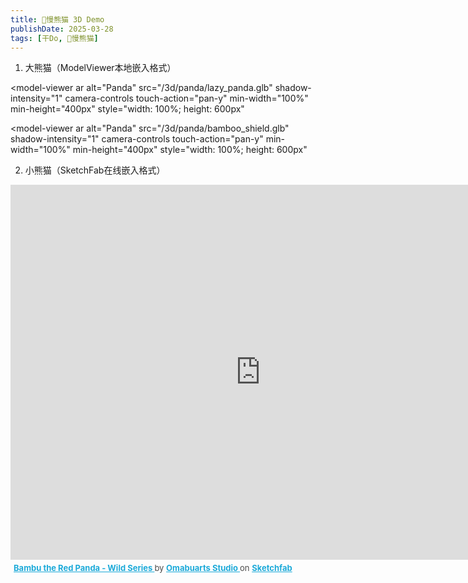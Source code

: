 ```yaml
---
title: 🐼慢熊猫 3D Demo
publishDate: 2025-03-28
tags: [干Do, 🐼慢熊猫]
---
```


1. 大熊猫（ModelViewer本地嵌入格式）

<script is:inline type="module" src="/scripts/model-viewer.min.js"></script>

<model-viewer
ar
alt="Panda"
src="/3d/panda/lazy_panda.glb"
shadow-intensity="1"
camera-controls
touch-action="pan-y"
min-width="100%"
min-height="400px"
style="width: 100%; height: 600px"
></model-viewer>

<model-viewer
ar
alt="Panda"
src="/3d/panda/bamboo_shield.glb"
shadow-intensity="1"
camera-controls
touch-action="pan-y"
min-width="100%"
min-height="400px"
style="width: 100%; height: 600px"
></model-viewer>

2. 小熊猫（SketchFab在线嵌入格式）

<div class="sketchfab-embed-wrapper"> <iframe title="Bambu the Red Panda - Wild Series" frameborder="0" allowfullscreen mozallowfullscreen="true" webkitallowfullscreen="true" allow="autoplay; fullscreen; xr-spatial-tracking" xr-spatial-tracking execution-while-out-of-viewport execution-while-not-rendered web-share width="800" height="600" src="https://sketchfab.com/models/e7761ca18be74d79a79c344d7120196d/embed"> </iframe> <p style="font-size: 13px; font-weight: normal; margin: 5px; color: #4A4A4A;"> <a href="https://sketchfab.com/3d-models/bambu-the-red-panda-wild-series-e7761ca18be74d79a79c344d7120196d?utm_medium=embed&utm_campaign=share-popup&utm_content=e7761ca18be74d79a79c344d7120196d" target="_blank" rel="nofollow" style="font-weight: bold; color: #1CAAD9;"> Bambu the Red Panda - Wild Series </a> by <a href="https://sketchfab.com/omabuarts?utm_medium=embed&utm_campaign=share-popup&utm_content=e7761ca18be74d79a79c344d7120196d" target="_blank" rel="nofollow" style="font-weight: bold; color: #1CAAD9;"> Omabuarts Studio </a> on <a href="https://sketchfab.com?utm_medium=embed&utm_campaign=share-popup&utm_content=e7761ca18be74d79a79c344d7120196d" target="_blank" rel="nofollow" style="font-weight: bold; color: #1CAAD9;">Sketchfab</a></p></div>
